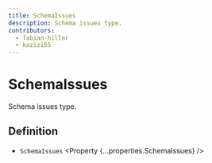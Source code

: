 ```yaml
---
title: SchemaIssues
description: Schema issues type.
contributors:
  - fabian-hiller
  - kazizi55
---
```



# SchemaIssues

Schema issues type.

## Definition

- `SchemaIssues` <Property {...properties.SchemaIssues} />
